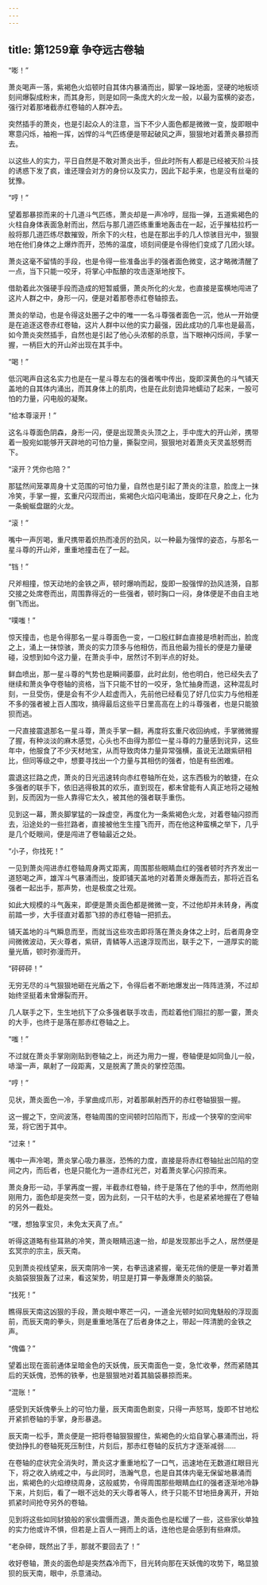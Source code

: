 ```yaml
---
---
---
```

title: 第1259章 争夺远古卷轴
---



“嘭！”

萧炎喝声一落，紫褐色火焰顿时自其体内暴涌而出，脚掌一跺地面，坚硬的地板顷刻间爆裂成粉末，而其身形，则是如同一条庞大的火龙一般，以最为蛮横的姿态，强行对着那堵截赤红卷轴的人群冲去。

突然插手的萧炎，也是引起众人的注意，当下不少人面色都是微微一变，旋即眼中寒意闪烁，袖袍一挥，凶悍的斗气匹练便是带起破风之声，狠狠地对着萧炎暴掠而去。

以这些人的实力，平日自然是不敢对萧炎出手，但此时所有人都是已经被天阶斗技的诱惑下发了疯，谁还理会对方的身份以及实力，因此下起手来，也是没有丝毫的犹豫。

“哼！”

望着那暴掠而来的十几道斗气匹练，萧炎却是一声冷哼，屈指一弹，五道紫褐色的火柱自身体表面急射而出，然后与那几道匹练重重地轰击在一起，近乎摧枯拉朽一般将那几道匹练尽数摧毁，所余下的火柱，也是在那出手的几人惊骇目光中，狠狠地在他们身体之上爆炸而开，恐怖的温度，顷刻间便是令得他们变成了几团火球。

萧炎这毫不留情的手段，也是令得一些准备出手的强者面色微变，这才略微清醒了一点，当下只能一咬牙，将掌心中酝酿的攻击逐渐地按下。

借助着此次强硬手段而造成的短暂威慑，萧炎所化的火龙，也直接是蛮横地闯进了这片人群之中，身形一闪，便是对着那卷赤红卷轴掠去。

萧炎的举动，也是令得这处圈子之中的唯一一名斗尊强者面色一沉，他从一开始便是在追逐这卷赤红卷轴，这片人群中以他的实力最强，因此成功的几率也是最高，如今萧炎突然插手，自然也是引起了他心头浓郁的杀意，当下眼神闪烁间，手掌一握，一柄巨大的开山斧出现在其手中。

“喝！”

低沉喝声自这名实力也是在一星斗尊左右的强者嘴中传出，旋即深黄色的斗气铺天盖地的自其体内涌出，而其身体上的肌肉，也是在此刻诡异地蠕动了起来，一股可怕的力量，闪电般的凝聚。

“给本尊滚开！”

这名斗尊面色阴森，身形一闪，便是出现萧炎头顶之上，手中庞大的开山斧，携带着一股宛如能够开天辟地的可怕力量，撕裂空间，狠狠地对着萧炎天灵盖怒劈而下。

“滚开？凭你也陪？”

那猛然间笼罩周身十丈范围的可怕力量，自然也是引起了萧炎的注意，脸庞上一抹冷笑，手掌一握，玄重尺闪现而出，紫褐色火焰闪电涌出，旋即在尺身之上，化为一条蜿蜒盘踞的火龙。

“滚！”

嘴中一声厉喝，重尺携带着炽热而凌厉的劲风，以一种最为强悍的姿态，与那名一星斗尊的开山斧，重重地撞击在了一起。

“铛！”

尺斧相撞，惊天动地的金铁之声，顿时爆响而起，旋即一股强悍的劲风涟漪，自那交接之处席卷而出，周围靠得近的一些强者，顿时胸口一闷，身体便是不由自主地倒飞而出。

“噗嗤！”

惊天撞击，也是令得那名一星斗尊面色一变，一口殷红鲜血直接是喷射而出，脸庞之上，涌上一抹惊骇，萧炎的实力顶多与他相仿，而且他最为擅长的便是力量硬碰，没想到如今这力量，在萧炎手中，居然讨不到半点的好处。

鲜血喷出，那一星斗尊的气势也是瞬间萎靡，此时此刻，他也明白，他已经失去了继续和萧炎争夺卷轴的资格，当下只能不甘的一咬牙，急忙抽身而退，这种混乱时刻，一旦受伤，便是会有不少人趁虚而入，先前他已经看见了好几位实力与他相差不多的强者被上百人围攻，搞得最后这些平日里高高在上的斗尊强者，也是只能狼狈而逃。

一尺直接震退那名一星斗尊，萧炎手掌一翻，再度将玄重尺收回纳戒，手掌微微握了握，有种淡淡的麻木感觉，心头也不由得为那位一星斗尊的力量感到诧异，这些年中，他服食了不少天材地宝，从而导致肉体力量异常强横，虽说无法跟紫研相比，但同等级之中，想要寻找出一个力量与其相仿的强者，怕是有些困难。

震退这拦路之虎，萧炎的日光迅速转向赤红卷轴所在处，这东西极为的敏捷，在众多强者的联手下，依旧逃得极其的欢乐，直到现在，都未曾能有人真正地将之碰触到，反而因为一些人靠得它太久，被其他的强者联手重伤。

见到这一幕，萧炎脚掌猛的一跺虚空，再度化为一条紫褐色火龙，对着卷轴闪掠而去，沿途处的一些拦路者，直接被他生生撞飞而开，而在他这种蛮横之举下，几乎是几个眨眼间，便是闯进了卷轴最近之处。

“小子，你找死！”

一见到萧炎闯进赤红卷轴周身两丈距离，周围那些眼睛血红的强者顿时齐齐发出一道怒喝之声，雄浑斗气暴涌而出，旋即铺天盖地的对着萧炎爆轰而去，那将近百名强者一起出手，那声势，也是极度之壮观。

如此大规模的斗气轰来，即便是萧炎面色都是微微一变，不过他却并未转身，再度前踏一步，大手径直对着那飞掠的赤红卷轴一把抓去。

铺天盖地的斗气瞬息而至，而就当这些攻击即将落在萧炎身体之上时，后者周身空间微微波动，天火尊者，紫研，青鳞等人迅速浮现而出，联手之下，一道厚实的能量光盾，顿时弥漫而开。

“砰砰砰！”

无穷无尽的斗气狠狠地砸在光盾之下，令得后者不断地爆发出一阵阵涟漪，不过却始终坚挺着未曾爆裂而开。

几人联手之下，生生地抗下了众多强者联手攻击，而趁着他们阻拦的那一霎，萧炎的大手，也终于是落在那赤红卷轴之上。

“嗤！”

不过就在萧炎手掌刚刚贴到卷轴之上，尚还为用力一握，卷轴便是如同鱼儿一般，哧溜一声，飙射了一段距离，又是脱离了萧炎的掌控范围。

“哼！”

见状，萧炎面色一冷，手掌曲成爪形，对着那飙射西开的赤红卷轴狠狠一握。

这一握之下，空间波荡，卷轴周围的空间顿时凹陷而下，形成一个狭窄的空间牢笼，将它困于其中。

“过来！”

嘴中一声冷喝，萧炎掌心吸力暴涨，恐怖的力度，直接是将赤红卷轴扯出凹陷的空间之内，而后者，也是只能化为一道赤红光芒，对着萧炎掌心闪掠而来。

萧炎身形一动，手掌再度一握，半截赤红卷轴，终于是落在了他的手中，然而他刚刚用力，面色却是突然一变，因为此刻，一只干枯的大手，也是紧紧地握在了卷轴的另外一截处。

“嘿，想独享宝贝，未免太天真了点。”

听得这道略有些耳熟的冷笑，萧炎眼睛迅速一抬，却是发现那出手之人，居然便是玄冥宗的宗主，辰天南。

见到萧炎视线望来，辰天南阴冷一笑，右拳迅速紧握，毫无花俏的便是一拳对着萧炎脑袋狠狠轰了过来，看这架势，明显是打算一拳轰爆萧炎的脑袋。

“找死！”

瞧得辰天南这凶狠的手段，萧炎眼中寒芒一闪，一道金光顿时如同鬼魅般的浮现面前，而辰天南的拳头，则是重重地落在了后者身体之上，带起一阵清脆的金铁之声。

“傀儡？”

望着出现在面前通体呈暗金色的天妖傀，辰天南面色一变，急忙收拳，然而紧随其后的天妖傀，恐怖的铁拳，也是狠狠地对着其脑袋暴掠而来。

“混账！”

感受到天妖傀拳头上的可怕力量，辰天南面色剧变，只得一声怒骂，旋即不甘地松开紧抓卷轴的手掌，身形暴退。

辰天南一松手，萧炎便是一把将卷轴狠狠握住，紫褐色的火焰自掌心暴涌而出，将使劲挣扎的卷轴死死压制住，片刻后，那赤红卷轴的反抗方才逐渐减弱……

在卷轴的症状完全消失时，萧炎这才重重地松了一口气，迅速地在无数道红眼目光下，将之收入纳戒之中，与此同时，浩瀚气息，也是自其体内毫无保留地暴涌而出，紫褐色的火焰缭绕周身，这般威势，令得周围那些眼睛血红的强者逐渐地冷静下来，片刻后，看了一眼不远处的天火尊者等人，终于只能不甘地扭身离开，开始抓紧时间抢夺另外的卷轴。

见到将这些如同豺狼般的家伙震慑而退，萧炎面色也是松缓了一些，这些家伙单独的实力他或许不惧，但若是上百人一拥而上的话，连他也是会感到有些麻烦。

“老杂碎，既然出了手，那就不要回去了！”

收好卷轴，萧炎的面色却是突然森冷而下，目光转向那在天妖傀的攻势下，略显狼狈的辰天南，眼中，杀意涌动。
